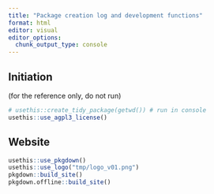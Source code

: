 ```yaml
---
title: "Package creation log and development functions"
format: html
editor: visual
editor_options: 
  chunk_output_type: console
---
```


## Initiation
(for the reference only, do not run)
```r
# usethis::create_tidy_package(getwd()) # run in console
usethis::use_agpl3_license()

```


## Website
```r
usethis::use_pkgdown()
usethis::use_logo("tmp/logo_v01.png")
pkgdown::build_site()
pkgdown.offline::build_site()



```

